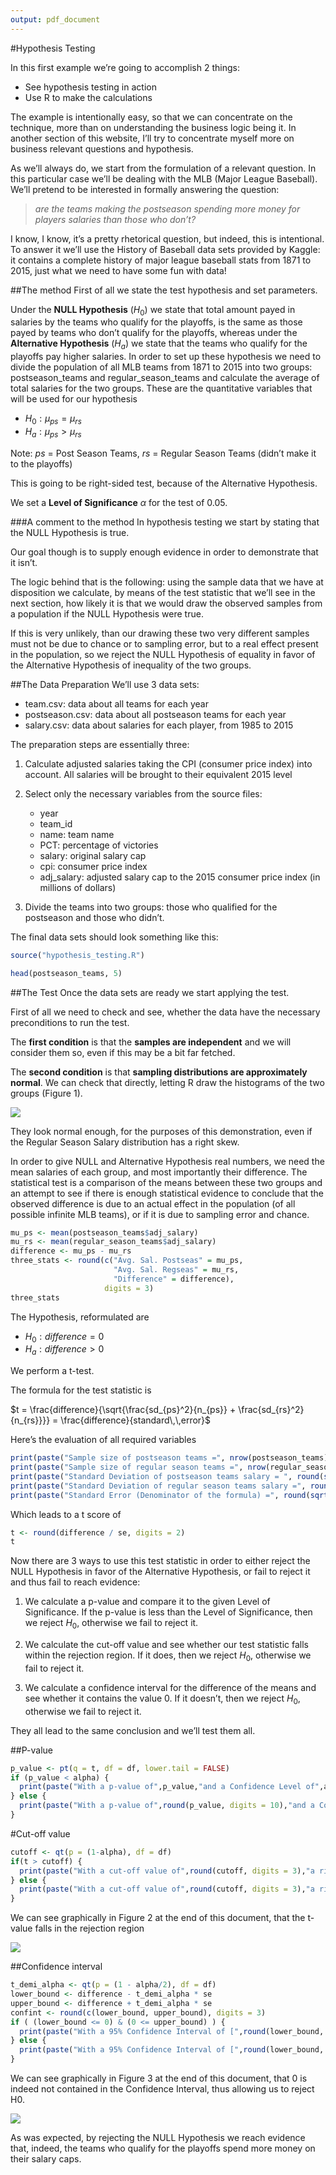 ```yaml
---
output: pdf_document
---
```

#Hypothesis Testing

In this first example we're going to accomplish 2 things:

* See hypothesis testing in action
* Use R to make the calculations

The example is intentionally easy, so that we can concentrate on the technique, more than on understanding the business logic being it. 
In another section of this website, I'll try to concentrate myself more on business relevant questions and hypothesis.

As we'll always do, we start from the formulation of a relevant question. In this particular case we'll be dealing with
the MLB (Major League Baseball). We'll pretend to be interested in formally answering the question: 

  >*are the teams making the postseason spending more money for players salaries than those who don't?*
  
I know, I know, it's a pretty rhetorical question, but indeed, this is intentional.
To answer it we'll use the History of Baseball data sets provided by Kaggle: it contains a complete history of major league baseball 
stats from 1871 to 2015, just what we need to have some fun with data!

##The method
First of all we state the test hypothesis and set parameters.

Under the **NULL Hypothesis** ($H_{0}$) we state that total amount payed in salaries by the teams who qualify for the playoffs, is the same as those payed by teams who don't qualify for the playoffs, whereas under the  **Alternative Hypothesis** ($H_{a}$) we state that the teams who qualify for the playoffs pay higher salaries. In order to set up these hypothesis we need to divide the population of all MLB teams from 1871 to 2015 into two groups: postseason_teams and regular_season_teams and calculate the average of total salaries for the two groups. These are the quantitative variables that will be used for our hypothesis

  * $H_{0}: \mu_{ps} = \mu_{rs}$
  * $H_{a}: \mu_{ps} > \mu_{rs}$
  
Note: $ps$ = Post Season Teams, $rs$ = Regular Season Teams (didn't make it to the playoffs)

This is going to be right-sided test, because of the Alternative Hypothesis.

We set a **Level of Significance** $\alpha$ for the test of 0.05.

###A comment to the method
In hypothesis testing we start by stating that the NULL Hypothesis is true.

Our goal though is to supply enough evidence in order to demonstrate that it isn't.

The logic behind that is the following: using the sample data that we have at disposition we calculate, by means of the test statistic that we'll see in the next section, how likely it is that we would draw the observed samples from a population if the NULL Hypothesis were true.

If this is very unlikely, than our drawing these two very different samples must not be due to chance or to sampling error, but to a real effect present in the population, so we reject the NULL Hypothesis of equality in favor of the Alternative Hypothesis of inequality of the two groups.

##The Data Preparation
We'll use 3 data sets:

* team.csv: data about all teams for each year
* postseason.csv: data about all postseason teams for each year
* salary.csv: data about salaries for each player, from 1985 to 2015

The preparation steps are essentially three:

1. Calculate adjusted salaries taking the CPI (consumer price index) into account. All salaries will be brought to their equivalent 2015 level

2. Select only the necessary variables from the source files:

    * year
    * team_id
    * name: team name
    * PCT: percentage of victories
    * salary: original salary cap
    * cpi: consumer price index
    * adj_salary: adjusted salary cap to the 2015 consumer price index (in millions of dollars)

3. Divide the teams into two groups: those who qualified for the postseason and those who didn't.

The final data sets should look something like this:

```r
source("hypothesis_testing.R")
```

```r
head(postseason_teams, 5)
```

##The Test
Once the data sets are ready we start applying the test.

First of all we need to check and see, whether the data have the necessary preconditions to run the test.

The **first condition** is that the **samples are independent** and we will consider them so, even if this may be a bit far fetched.

The **second condition** is that **sampling distributions are approximately normal**. 
We can check that directly, letting R draw the histograms of the two groups (Figure 1).

![](./images/histograms.png) 

They look normal enough, for the purposes of this demonstration, even if the Regular Season Salary distribution has a right skew.

In order to give NULL and Alternative Hypothesis real numbers, we need the mean salaries of each group, and most importantly their difference.
The statistical test is a comparison of the means between these two groups and an attempt to see if there is enough statistical evidence to conclude that the observed difference is due to an actual effect in the population (of all possible infinite MLB teams), or if it is due to sampling error and chance.

```r
mu_ps <- mean(postseason_teams$adj_salary)
mu_rs <- mean(regular_season_teams$adj_salary)
difference <- mu_ps - mu_rs
three_stats <- round(c("Avg. Sal. Postseas" = mu_ps,
                       "Avg. Sal. Regseas" = mu_rs, 
                       "Difference" = difference), 
                     digits = 3)
three_stats
```

The Hypothesis, reformulated are

  * $H_{0}: difference = 0$
  * $H_{a}: difference > 0$

We perform a t-test.

The formula for the test statistic is

$t = \frac{difference}{\sqrt{\frac{sd_{ps}^2}{n_{ps}} + \frac{sd_{rs}^2}{n_{rs}}}} = \frac{difference}{standard\,\,error}$

Here's the evaluation of all required variables

```r
print(paste("Sample size of postseason teams =", nrow(postseason_teams)))
print(paste("Sample size of regular season teams =", nrow(regular_season_teams)))
print(paste("Standard Deviation of postseason teams salary = ", round(sd(postseason_teams$adj_salary), digits = 3)))
print(paste("Standard Deviation of regular season teams salary =", round(sd(regular_season_teams$adj_salary), digits = 3)))
print(paste("Standard Error (Denominator of the formula) =", round(sqrt(((sd_ps^2)/n_ps) +((sd_rs^2)/n_rs)), digits = 3)))
```

Which leads to a t score of

```r
t <- round(difference / se, digits = 2)
t
```

Now there are 3 ways to use this test statistic in order to either reject the NULL Hypothesis in favor of the Alternative Hypothesis, or fail to reject it and thus fail to reach evidence:

1. We calculate a p-value and compare it to the given Level of Significance. If the p-value is less than the Level of Significance, then we reject $H_{0}$, otherwise we fail to reject it.

2. We calculate the cut-off value and see whether our test statistic falls within the rejection region. If it does, then we reject $H_{0}$, otherwise we fail to reject it.

3. We calculate a confidence interval for the difference of the means and see whether it contains the value 0. If it doesn't, then we reject $H_{0}$, otherwise we fail to reject it.

They all lead to the same conclusion and we'll test them all.

##P-value

```r
p_value <- pt(q = t, df = df, lower.tail = FALSE)
if (p_value < alpha) { 
  print(paste("With a p-value of",p_value,"and a Confidence Level of",alpha,": Reject HO")) 
} else { 
  print(paste("With a p-value of",round(p_value, digits = 10),"and a Confidence Level of",alpha,": Do not reject H0")) 
}
```

#Cut-off value

```r
cutoff <- qt(p = (1-alpha), df = df)
if(t > cutoff) { 
  print(paste("With a cut-off value of",round(cutoff, digits = 3),"a right-sided test and a t-value of",t,": Reject HO"))
} else { 
  print(paste("With a cut-off value of",round(cutoff, digits = 3),"a right-sided test and a t-value of",t,": Do not reject H0"))
}

```

We can see graphically in Figure 2 at the end of this document, that the t-value falls in the rejection region

![](./images/rejection_region.png)

##Confidence interval

```r
t_demi_alpha <- qt(p = (1 - alpha/2), df = df)
lower_bound <- difference - t_demi_alpha * se
upper_bound <- difference + t_demi_alpha * se
confint <- round(c(lower_bound, upper_bound), digits = 3)
if ( (lower_bound <= 0) & (0 <= upper_bound) ) { 
  print(paste("With a 95% Confidence Interval of [",round(lower_bound, digits = 3),",",round(upper_bound, digits = 3),"]: Do not reject HO"))
} else { 
  print(paste("With a 95% Confidence Interval of [",round(lower_bound, digits = 3),",",round(upper_bound, digits = 3),"]: Reject HO"))
} 
```

We can see graphically in Figure 3 at the end of this document, that 0 is indeed not contained in the Confidence Interval, thus allowing us to reject H0.

![](./images/confidence_interval.png)

As was expected, by rejecting the NULL Hypothesis we reach evidence that, indeed, the teams who qualify for the playoffs spend more money on their salary caps.

